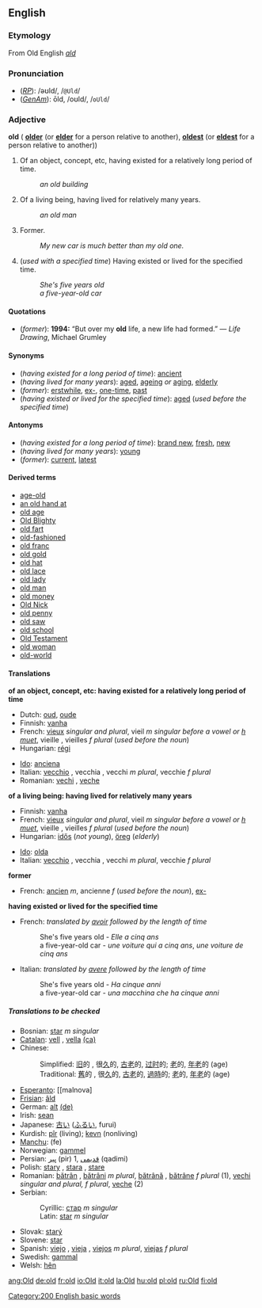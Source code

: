 ==English==
{{rank|where|those|own|105|old|came|men|come}}

===Etymology===
From Old English ''[[ald]]''

===Pronunciation===
*(''[[RP]]''): /əʊld/, /<tt>@Uld</tt>/
*(''[[w:General American|GenAm]]''): ōld, /oʊld/, /<tt>oUld</tt>/

===Adjective===
'''old''' ({{compar}} '''[[older]]''' (or '''[[elder]]''' for a person relative to another), {{superl}} '''[[oldest]]''' (or '''[[eldest]]''' for a person relative to another))
#Of an object, concept, etc, having existed for a relatively long period of time.
#:''an old building''
#Of a living being, having lived for relatively many years.
#:''an old man''
#Former.
#:''My new car is much better than my old one.''
#(''used with a specified time'') Having existed or lived for the specified time.
#:''She's five years old''
#:''a five-year-old car''

====Quotations====
*(''former''): '''1994:''' “But over my '''old''' life, a new life had formed.” &mdash; ''Life Drawing'', Michael Grumley

====Synonyms====
*(''having existed for a long period of time''): [[ancient]]
*(''having lived for many years''): [[aged]], [[ageing]] ''or'' [[aging]], [[elderly]]
*(''former''): [[erstwhile]], [[ex-]], [[one-time]], [[past]]
*(''having existed or lived for the specified time''): [[aged]] (''used before the specified time'')

====Antonyms====
*(''having existed for a long period of time''): [[brand new]], [[fresh]], [[new]]
*(''having lived for many years''): [[young]]
*(''former''): [[current]], [[latest]]

====Derived terms====
*[[age-old]]
*[[an old hand at]]
*[[old age]]
*[[Old Blighty]]
*[[old fart]]
*[[old-fashioned]]
*[[old franc]]
*[[old gold]]
*[[old hat]]
*[[old lace]]
*[[old lady]]
*[[old man]]<!--one's husband-->
*[[old money]]
*[[Old Nick]]
*[[old penny]]
*[[old saw]]
*[[old school]]
*[[Old Testament]]
*[[old woman]]<!--one's wife; also, in a figurative sense: someone who is always complaining-->
*[[old-world]]

====Translations====

'''of an object, concept, etc: having existed for a relatively long period of time'''
{{top}}
*Dutch: [[oud]], [[oude]]
*Finnish: [[vanha]]
*French: [[vieux]] {{m}} ''singular and plural'', vieil ''m singular before a vowel or [[h muet]]'', vieille {{f}}, vieilles ''f plural'' (''used before the noun'')
*Hungarian: [[régi]]
{{mid}}
*[[Ido]]: [[anciena]]
*Italian: [[vecchio]] {{m}}, vecchia {{f}}, vecchi ''m plural'', vecchie ''f plural'' 
*Romanian: [[vechi]] {{m}}, [[veche]] {{f}}
{{bottom}}

'''of a living being: having lived for relatively many years'''
{{top}}
*Finnish: [[vanha]]
*French: [[vieux]] {{m}} ''singular and plural'', vieil ''m singular before a vowel or [[h muet]]'', vieille {{f}}, vieilles ''f plural'' (''used before the noun'')
*Hungarian: [[idős]] (''not young''), [[öreg]] (''elderly'')
{{mid}}
*[[Ido]]: [[olda]]
*Italian: [[vecchio]] {{m}}, vecchia {{f}}, vecchi ''m plural'', vecchie ''f plural'' 
{{bottom}}

'''former'''
{{top}}
*French: [[ancien]] ''m'', ancienne ''f'' (''used before the noun''), [[ex-#French|ex-]] {{mf}}
{{mid}}
{{bottom}}

'''having existed or lived for the specified time'''
{{top}}
*French: ''translated by [[avoir]] followed by the length of time''
*:She's five years old - ''Elle a cinq ans''
*:a five-year-old car - ''une voiture qui a cinq ans'', ''une voiture de cinq ans''
{{mid}}
*Italian: ''translated by [[avere]] followed by the length of time''
*:She's five years old - ''Ha cinque anni''
*:a five-year-old car - ''una macchina che ha cinque anni''
{{bottom}}

=====Translations to be checked=====
<!--Remove this section once all of the translations below have been moved into
the tables above.-->
{{checktrans}}

*Bosnian: [[star#Bosnian|star]] ''m singular''
*[[Catalan]]: [[vell]] {{m}}, [[vella]] {{f}} [[:ca:vell|(ca)]]
*Chinese:
*:Simplified: [[旧]]的 , 很[[久]]的, [[古老]]的, [[过时]]的; [[老]]的, [[年老]]的 (age)
*:Traditional: [[舊]]的 , 很[[久]]的, [[古老]]的, [[過時]]的; [[老]]的, [[年老]]的 (age)
*[[Esperanto]]: [[malnova]
*[[Frisian]]: [[âld]]
*German: [[alt]] [[:de:alt|(de)]]
*Irish: [[sean]]
*Japanese: [[古い]] ([[ふるい]], furui)
*Kurdish: [[pîr]] (living); [[kevn]] (nonliving)
*[[Manchu]]: (fe)
*Norwegian: [[gammel]]
*Persian: [[پیر]]  (pir) 1, [[قدیمی]] (qadimi)
*Polish: [[stary]] {{m}}, [[stara]] {{f}}, [[stare#Polish|stare]] {{n}}
*Romanian: [[bătrân]] {{m}}, [[bătrâni]] ''m plural'', [[bătrână]] {{f}}, [[bătrâne]] ''f plural'' (1), [[vechi]] {{m}} ''singular and plural, f plural'', [[veche]] {{f}} (2)
*Serbian:
*:Cyrillic: [[стар]] ''m singular''
*:Latin: [[star#Serbian|star]] ''m singular''
*Slovak: [[starý]]
*Slovene: [[star]]
*Spanish: [[viejo]] {{m}}, [[vieja]] {{f}}, [[viejos]] ''m plural'', [[viejas]] ''f plural''
*Swedish: [[gammal]]
*Welsh: [[hên]]

[[Category:200 English basic words]]
[[ang:Old]]
[[de:old]]
[[fr:old]]
[[io:Old]]
[[it:old]]
[[la:Old]]
[[hu:old]]
[[pl:old]]
[[ru:Old]]
[[fi:old]]